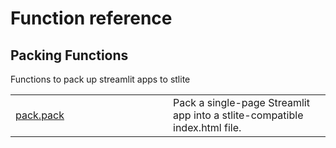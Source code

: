 # Function reference {.doc .doc-index}

## Packing Functions

Functions to pack up streamlit apps to stlite

| | |
| --- | --- |
| [pack.pack](pack.pack.qmd#stlitepack.pack.pack) | Pack a single-page Streamlit app into a stlite-compatible index.html file. |